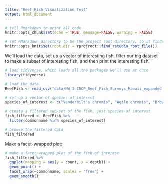 ```yaml
---
title: "Reef Fish Visualization Test"
output: html_document
---
```


```r
# tell Rmarkdown to print all code
knitr::opts_chunk$set(echo = TRUE, message=FALSE, warning = FALSE)

# set RMarkdown directory to be the project root directory, so it finds out data file
knitr::opts_knit$set(root.dir = rprojroot::find_rstudio_root_file())
```

We'll load the data, set up a vector of interesting fish, filter our big dataset to make a subset of interesting fish, and then print the interesting fish.

```r
# load tidyverse, which loads all the packages we'll use at once
library(tidyverse)

# load the data
ReefFish <- read_csv("data/HW 3 CRCP_Reef_Fish_Surveys_Hawaii_expanded.csv")

# set up a vector of species of interest
species_of_interest <- c("Vanderbilt's chromis", "Agile chromis", "Brown surgeonfish", "Spotted surgeonfish", "Yellow tang", "Common bluestripe snapper", "Arc-eye hawkfish", "Hawaiian bicolor chromis", "Whitebar surgeonfish", "Saddle wrasse", "Striated wrasse", "Pebbled butterflyfish")

# create a filtered sub-set of the fish, just species of interest
fish_filtered <- ReefFish %>%
  filter(commonname %in% species_of_interest)

# browse the filtered data
fish_filtered
```


Make a facet-wrapped plot:

```r
# make a facet-wrapped plot of the fish of interest
fish_filtered %>%
  ggplot(mapping = aes(y = count, x = depth)) +
  geom_point() +
  facet_wrap(~commonname, scales = "free") +
  geom_smooth()
```

